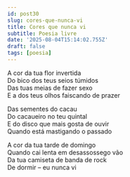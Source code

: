 ```yaml
---
id: post30
slug: cores-que-nunca-vi
title: Cores que nunca vi
subtitle: Poesia livre
date: '2025-08-04T15:14:02.755Z'
draft: false
tags: [poesia]
---
```


A cor da tua flor invertida  
Do bico dos teus seios túmidos  
Das tuas meias de fazer sexo  
E a dos teus olhos faiscando de prazer

Das sementes do cacau  
Do cacaueiro no teu quintal  
E do disco que mais gosta de ouvir  
Quando está mastigando o passado

A cor da tua tarde de domingo  
Quando cai lenta em desassossego vão  
Da tua camiseta de banda de rock  
De dormir – eu nunca vi
